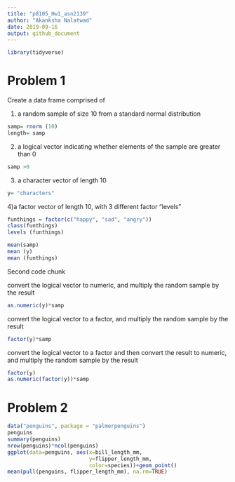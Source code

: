 ```yaml
---
title: "p8105_Hw1_asn2139"
author: "Akanksha Nalatwad"
date: 2019-09-16
output: github_document
---
```


```r
library(tidyverse)
```

# Problem 1

Create a data frame comprised of 

1) a random sample of size 10 from a standard normal distribution


```r
samp= rnorm (10)
length= samp
```
2) a logical vector indicating whether elements of the sample are greater than 0

```r
samp >0
```

3) a character vector of length 10

```r
y= "characters"
```

4)a factor vector of length 10, with 3 different factor “levels”

```r
funthings = factor(c("happy", "sad", "angry"))
class(funthings)
levels (funthings)
```
```r
mean(samp)
mean (y)
mean (funthings)
```



Second code chunk

convert the logical vector to numeric, and multiply the random sample by the result
```r
as.numeric(y)*samp
```
convert the logical vector to a factor, and multiply the random sample by the result
```r
factor(y)*samp
```
convert the logical vector to a factor and then convert the result to numeric, and multiply the random sample by the result

```r
factor(y)
as.numeric(factor(y))*samp
```

# Problem 2



```r
data("penguins", package = "palmerpenguins")
penguins
summary(penguins)
nrow(penguins)*ncol(penguins)
ggplot(data=penguins, aes(x=bill_length_mm, 
                          y=flipper_length_mm, 
                          color=species))+geom_point()
mean(pull(penguins, flipper_length_mm), na.rm=TRUE)

```
 

